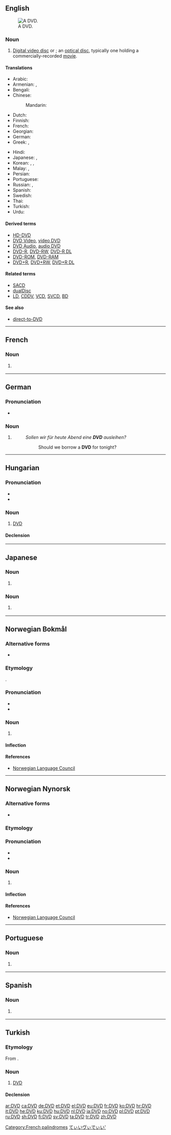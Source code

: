 {{also|dvd}}
==English==
[[Image:DVD-Video bottom-side.jpg|thumb|right|A DVD.]]

===Noun===
{{en-noun}}

# [[digital video disc#English|Digital video disc]] or {{l|en|digital versatile disc}}; an [[optical disc]], typically one holding a commercially-recorded [[movie]].

====Translations====
{{trans-top|digital video disc}}
* Arabic: {{t|ar|دِي فِي دِي|m}}
* Armenian: {{t|hy|DVD|tr=-}}, {{t|hy|ԹՏՍ}} {{qualifier|rare}}
* Bengali: {{t|bn|ডিভিডি|tr=ḑibhiḑi|sc=Beng}}
* Chinese:
*: Mandarin: {{t+|cmn|DVD|sc=Hani}}
* Dutch: {{t+|nl|dvd|m}}
* Finnish: {{t+|fi|DVD-levy}}
* French: {{t+|fr|DVD|m}}
* Georgian: {{t|ka|ციფრული ვიდეო დისკი}}
* German: {{t+|de|DVD|f}}
* Greek: {{t|el|ντιβιντί}}, {{t+|el|DVD|sc=Latn}}
{{trans-mid}}
* Hindi: {{t|hi|डीवीडी}}
* Japanese: {{t|ja|ディーブイディー|tr=dībuidī}}, {{t+|ja|DVD|tr=dībuidī|alt=ＤＶＤ|sc=Latn}}
* Korean: {{t|ko|디비디|sc=Hang}}, {{t|ko|디뷔디|sc=Kore}}, {{t+|ko|DVD|sc=Latn}}
* Malay: {{t|ms|DVD}}, {{t|ms|cakera video digital}}
* Persian: {{t|fa|دی‌وی‌دی|tr=di-vi-di|sc=fa-Arab}}
* Portuguese: {{t+|pt|DVD|m}}
* Russian: {{t|ru|ди-ви-ди́|m}}, {{t+|ru|DVD|m|sc=Latn}}
* Spanish: {{t|es|DVD|m}}
* Swedish: {{t+|sv|DVD|c}}
* Thai: {{t|th|ดีวีดี|tr=deeweedee}}
* Turkish: {{t+|tr|DVD}}
* Urdu: {{t|ur|ڈی وی ڈی|tr=ḍīvīḍī|sc=ur-Arab}}
{{trans-bottom}}

====Derived terms====
* [[HD-DVD]]
* [[DVD Video]], [[video DVD]]
* [[DVD Audio]], [[audio DVD]]
* [[DVD-R]], [[DVD-RW]], [[DVD-R DL]]
* [[DVD-ROM]], [[DVD-RAM]]
* [[DVD+R]], [[DVD+RW]], [[DVD+R DL]]

====Related terms====
* [[SACD]]
* [[dualDisc]]
* [[LD]], [[CDDV]], [[VCD]], [[SVCD]], [[BD]]

====See also====
* [[direct-to-DVD]]

----

==French==

===Noun===
{{fr-noun|m|DVD}}

# {{context|initialism|lang=fr}} {{l|en|DVD}}

[[Category:French palindromes]]

----

==German==

===Pronunciation===
* {{IPA|/ˌdeːfaʊ̯ˈdeː/|lang=de}}

===Noun===
{{de-noun|f||DVDs|pl2=DVD's|pl3=DVD}}

# {{l|en|DVD}}
#: ''Sollen wir für heute Abend eine '''DVD''' ausleihen?''
#:: Should we borrow a '''DVD''' for tonight?

----

==Hungarian==

===Pronunciation===
* {{hu-IPA|dévédé}}
* {{audio|Hu-DVD.ogg|Audio|lang=hu}}

===Noun===
{{hu-noun|-k}}

# [[DVD#English|DVD]] {{gloss|digital video disc}}

====Declension====
{{hu-infl-nom|DVD-|e}}{{hu-pos-tek|DVD-||jei}}

----

==Japanese==

===Noun===
{{ja-noun|r|kata=ディーブイディー|hidx=てぃいぶぃでぃい'}}

# {{context|initialism|lang=ja|sort=てぃいヴぃでぃい'}} {{l|en|DVD}}

===Noun===
{{ja-noun|r|kata=ディーヴィーディー|hidx=てぃいヴぃでぃい'}}
# {{context|initialism|lang=ja|sort=てぃいヴぃでぃい'}} {{l|en|DVD}}

[[Category:Japanese initialisms|てぃいヴぃでぃい']]

----

==Norwegian Bokmål==

===Alternative forms===
* {{l|nb|dvd}}

===Etymology===
{{borrowing|en|DVD|lang=nb}}.

===Pronunciation===
* {{IPA|/deːʋədeː/|lang=nb}}
* {{rhymes|ədeː|lang=nb}}

===Noun===
{{head|nb|noun|g=m}}

# {{l|en|DVD}}

====Inflection====
{{no-noun-infl|nb-class=m1|stem=DVD-}}

====References====
* [http://www.språkrådet.no/Sprakhjelp/Rettskriving_Ordboeker/Skriveregler_og_grammatikk/Forbokstavord/ Norwegian Language Council]

----

==Norwegian Nynorsk==

===Alternative forms===
* {{l|nn|dvd}}

===Etymology===
{{borrowing|en|DVD|lang=nn}}

===Pronunciation===
* {{IPA|/deːʋədeː/|lang=nn}}
* {{rhymes|ədeː|lang=nn}}

===Noun===
{{head|nn|noun|g=m}}

# {{l|en|DVD}}

====Inflection====
{{no-noun-infl|nn-class=m1|stem=DVD-}}

====References====
* [http://www.språkrådet.no/Sprakhjelp/Rettskriving_Ordboeker/Skriveregler_og_grammatikk/Forbokstavord/ Norwegian Language Council]

----

==Portuguese==

===Noun===
{{pt-noun|m|s}}

# {{l|en|DVD}} {{gloss|digital video disc}}

----

==Spanish==
{{wikipedia|lang=es}}

===Noun===
{{es-noun|m|s}}

# {{l|en|DVD}} {{gloss|digital video disc}}

----

==Turkish==

===Etymology===
From {{etyl|en|tr}} {{term|DVD|lang=en}}.

===Noun===
{{tr-noun|DVD'yi|DVD'ler}}

# {{context|media|lang=tr}} [[DVD#English|DVD]]

====Declension====
{{tr-decl-noun
|[[DVD]]|[[DVDler]] / [[DVD'ler]]
|[[DVD'yi]]|[[DVDleri]] / [[DVD'leri]]
|[[DVD'ye]]|[[DVDlere]] / [[DVD'lere]]
|[[DVD'de]]|[[DVDlerde]] / [[DVD'lerde]]
|[[DVD'den]]|[[DVDlerden]] / [[DVD'lerden]]
|[[DVD'nin]]|[[DVDlerin]] / [[DVD'lerin]]
}}

[[ar:DVD]]
[[ca:DVD]]
[[de:DVD]]
[[et:DVD]]
[[el:DVD]]
[[eu:DVD]]
[[fr:DVD]]
[[ko:DVD]]
[[hr:DVD]]
[[it:DVD]]
[[he:DVD]]
[[ku:DVD]]
[[hu:DVD]]
[[nl:DVD]]
[[ja:DVD]]
[[no:DVD]]
[[pl:DVD]]
[[pt:DVD]]
[[ru:DVD]]
[[sh:DVD]]
[[fi:DVD]]
[[sv:DVD]]
[[ta:DVD]]
[[tr:DVD]]
[[zh:DVD]]